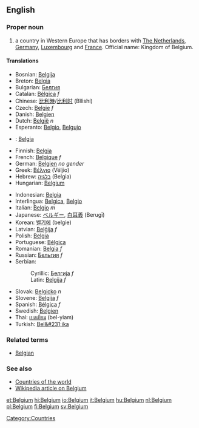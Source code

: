 ==English==

===Proper noun===

# a country in Western Europe that has borders with [[The Netherlands]], [[Germany]], [[Luxembourg]] and [[France]]. Official name: Kingdom of Belgium.

====Translations====
{{top}}
*Bosnian: [[Belgija]] {{f}}
*Breton: [[Belgia]]
*Bulgarian: [[Белгия]]
*Catalan: [[Bèlgica]] ''f''
*Chinese: [[比利時]]/[[比利时]] (Bǐlìshí)
*Czech: [[Belgie]] ''f''
*Danish: [[Belgien]]
*Dutch: [[België]] ''n''
*Esperanto: [[Belgio]], [[Belgujo]]
*{{et}}: [[Belgia]]
*Finnish: [[Belgia]]
*French: [[Belgique]] ''f''
*German: [[Belgien]] ''no gender''
*Greek: [[Βέλγιο]] (Véljio)
*Hebrew: [[בלגיה]] (Belgia)
*Hungarian: [[Belgium]]
{{mid}}
*Indonesian: [[Belgia]]
*Interlingua: [[Belgica]], [[Belgio]]
*Italian: [[Belgio]] ''m''
*Japanese: [[ベルギー]], [[白耳義]] (Berugī)
*Korean: [[벨기에]] (belgie)
*Latvian: [[Beļģija]] ''f''
*Polish: [[Belgia]]
*Portuguese: [[Bélgica]]
*Romanian: [[Belgia]] ''f''
*Russian: [[Бельгия]] ''f''
*Serbian:
*:Cyrillic: [[Белгија]] ''f''
*:Latin: [[Belgija#Serbian|Belgija]] ''f''
*Slovak: [[Belgicko]] ''n''
*Slovene: [[Belgija]] ''f''
*Spanish: [[Bélgica]] ''f''
*Swedish: [[Belgien]]
*Thai: [[เบลเยียม]] (bel-yiam)
*Turkish: [[Bel&#231;ika]]
{{bottom}}

===Related terms===
*[[Belgian]]

===See also===
*[[Countries of the world]]
*[[w:Belgium|Wikipedia article on Belgium]]
[[Category:Countries]]

[[et:Belgium]]
[[hi:Belgium]]
[[io:Belgium]]
[[it:Belgium]]
[[hu:Belgium]]
[[nl:Belgium]]
[[pl:Belgium]]
[[fi:Belgium]]
[[sv:Belgium]]